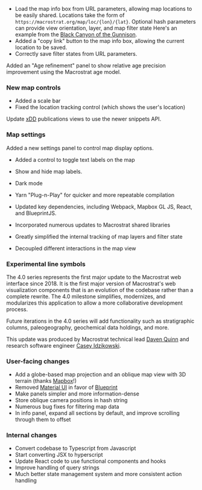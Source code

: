 
<Version spec="4.1.0" date="February 1, 2023" />

- Load the map info box from URL parameters, allowing map locations to be easily shared.
  Locations take the form of `https://macrostrat.org/map/loc/{lon}/{lat}`.
  Optional hash parameters can provide view orientation, layer, and map filter state
  Here's an example from the [Black Canyon of the Gunnison](/loc/-107.7083/38.5802#x=-107.8909&y=38.7058&z=8.73km&a=132&e=76&show=satellite,geology).
- Added a "copy link" button to the map info box, allowing the current location to be saved.
- Correctly save filter states from URL parameters.

Added an "Age refinement" panel to show relative age precision improvement
using the Macrostrat age model.

### New map controls

- Added a scale bar
- Fixed the location tracking control (which shows the user's location)

Update [xDD](https://xdd.wisc.edu) publications views to use the newer snippets API.

### Map settings

Added a new settings panel to control map display options.

- Added a control to toggle text labels on the map
- Show and hide map labels.
- Dark mode

- Yarn "Plug-n-Play" for quicker and more repeatable compilation
- Updated key dependencies, including Webpack, Mapbox GL JS, React, and BlueprintJS.
- Incorporated numerous updates to Macrostrat shared libraries
- Greatly simplified the internal tracking of map layers and filter state
- Decoupled different interactions in the map view

### Experimental line symbols

<Version spec="4.0.0" date="July 6, 2022" />

The 4.0 series represents the first major update to the Macrostrat web interface
since 2018. It is the first major version of Macrostrat's web visualization
components that is an evolution of the codebase rather than a complete rewrite.
The 4.0 milestone simplifies, modernizes, and modularizes this application to
allow a more collaborative development process.

Future iterations in the 4.0 series will add functionality such as
stratigraphic columns, paleogeography, geochemical data
holdings, and more.

This update was produced by Macrostrat technical lead [Daven Quinn](https://davenquinn.com)
and research software engineer [Casey Idzikowski](https://caseyidzikowski.com).

### User-facing changes

- Add a globe-based map projection and an oblique map
  view with 3D terrain (thanks [Mapbox](https://www.mapbox.com/)!)
- Removed [Material UI](https://material-ui.com/) in favor of [Blueprint](https://blueprintjs.com/)
- Make panels simpler and more information-dense
- Store oblique camera positions in hash string
- Numerous bug fixes for filtering map data
- In info panel, expand all sections by default, and improve scrolling through them
  to offset

### Internal changes

- Convert codebase to Typescript from Javascript
- Start converting JSX to hyperscript
- Update React code to use functional components and hooks
- Improve handling of query strings
- Much better state management system and more consistent action handling
